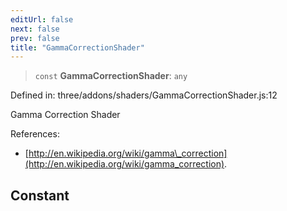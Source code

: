 ```yaml
---
editUrl: false
next: false
prev: false
title: "GammaCorrectionShader"
---
```


> `const` **GammaCorrectionShader**: `any`

Defined in: three/addons/shaders/GammaCorrectionShader.js:12

Gamma Correction Shader

References:
- [http://en.wikipedia.org/wiki/gamma\_correction](http://en.wikipedia.org/wiki/gamma_correction).

## Constant

